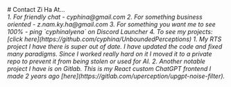<main>
  <div class="m-2 mdx-content">
    # Contact Zi Ha At...
    <address>
        1. For friendly chat - cyphina@gmail.com
        2. For something business oriented - z.nam.ky.ha@gmail.com
        3. For something you want me to see 100% - ping `cyphinalyena` on Discord Launcher
        4. To see my projects: [click here](https://github.com/cyphina/UnboundedPerceptions)
            1. My RTS project I have there is super out of date. I have updated the code and fixed many paradigms. Since I worked really hard on it I moved it to a private repo to prevent it from being stolen or used for AI.
            2. Another notable project I have is on Gitlab. This is my React custom ChatGPT frontend I made 2 years ago [here](https://gitlab.com/uperception/upgpt-noise-filter).
    </address>
  </div>
</main>
